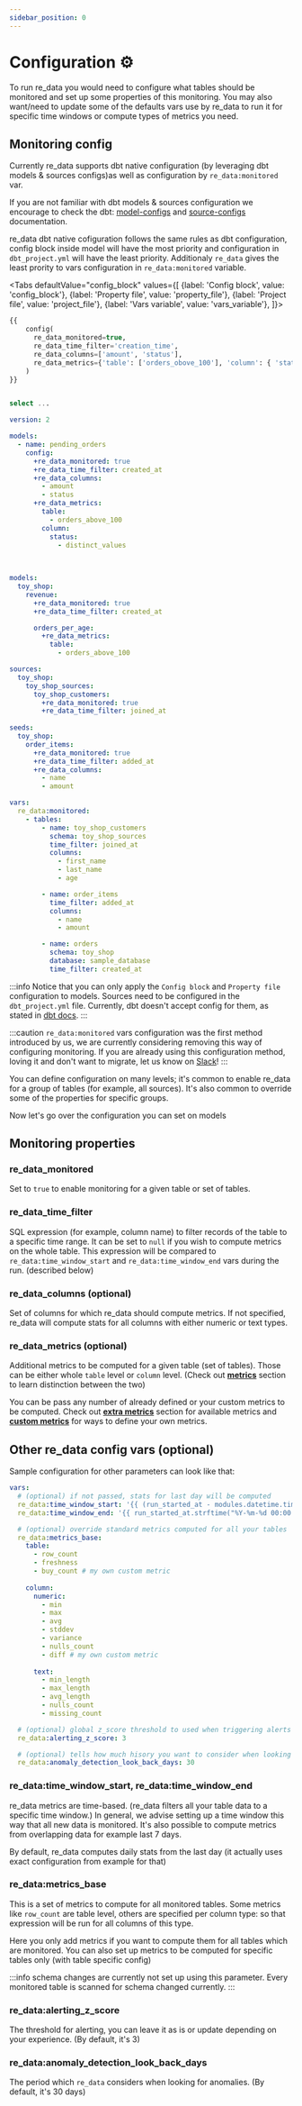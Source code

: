 ```yaml
---
sidebar_position: 0
---
```



# Configuration ⚙️

To run re_data you would need to configure what tables should be monitored and set up some properties of this monitoring. You may also want/need to update some of the defaults vars use by re_data to run it for specific time windows or compute types of metrics you need.

## Monitoring config

Currently re_data supports dbt native configuration (by leveraging dbt models & sources configs)as well as configuration by `re_data:monitored` var.

If you are not familiar with dbt models & sources configuration we encourage to check the dbt: [model-configs](https://docs.getdbt.com/reference/model-configs) and [source-configs](https://docs.getdbt.com/reference/source-configs) documentation.

re_data dbt native cofiguration follows the same rules as dbt configuration, config block inside model will have the most priority and configuration in `dbt_project.yml` will have the least priority.
Additionaly `re_data` gives the least prority to vars configuration in `re_data:monitored` variable.

<Tabs
  defaultValue="config_block"
  values={[
    {label: 'Config block', value: 'config_block'},
    {label: 'Property file', value: 'property_file'},
    {label: 'Project file', value: 'project_file'},
    {label: 'Vars variable', value: 'vars_variable'},
  ]}>

  <TabItem value="config_block">

```sql title="<model_name>.sql"
{{
    config(
      re_data_monitored=true,
      re_data_time_filter='creation_time',
      re_data_columns=['amount', 'status'],
      re_data_metrics={'table': ['orders_obove_100'], 'column': { 'status': ['distinct_values'] }}
    )
}}


select ...
```
  </TabItem>

  <TabItem value="property_file">

```yml title=schema.yml
version: 2

models:
  - name: pending_orders
    config:
      +re_data_monitored: true
      +re_data_time_filter: created_at
      +re_data_columns:
        - amount
        - status
      +re_data_metrics:
        table:
          - orders_above_100
        column:
          status:
            - distinct_values
          
          
```
  </TabItem>

  <TabItem value="project_file">

```yml title="dbt_project.yml"
models:
  toy_shop:
    revenue:
      +re_data_monitored: true
      +re_data_time_filter: created_at

      orders_per_age:
        +re_data_metrics:
          table:
            - orders_above_100

sources:
  toy_shop:
    toy_shop_sources:
      toy_shop_customers:
        +re_data_monitored: true
        +re_data_time_filter: joined_at
  
seeds:
  toy_shop:
    order_items:
      +re_data_monitored: true
      +re_data_time_filter: added_at
      +re_data_columns:
        - name
        - amount

```

  </TabItem>


<TabItem value="vars_variable">

```yml title="dbt_project.yml"
vars:
  re_data:monitored:
    - tables:
        - name: toy_shop_customers
          schema: toy_shop_sources
          time_filter: joined_at
          columns:
            - first_name
            - last_name
            - age

        - name: order_items
          time_filter: added_at
          columns:
            - name
            - amount

        - name: orders
          schema: toy_shop
          database: sample_database
          time_filter: created_at

```
</TabItem>
</Tabs>

:::info
Notice that you can only apply the `Config block` and `Property file` configuration to models. Sources need to be configured in the `dbt_project.yml` file. Currently, dbt doesn't accept config for them, as stated in [dbt docs](https://docs.getdbt.com/reference/source-configs).
:::

:::caution
`re_data:monitored` vars configuration was the first method introduced by us, we are currently considering removing this way of configuring monitoring. If you are already using this configuration method, loving it and don't want to migrate, let us know on [Slack](https://www.getre.io/slack)!
:::

You can define configuration on many levels; it's common to enable re_data for a group of tables (for example, all sources). It's also common to override some of the properties for specific groups.

Now let's go over the configuration you can set on models

## Monitoring properties

### re_data_monitored

Set to `true` to enable monitoring for a given table or set of tables.

### re_data_time_filter

SQL expression (for example, column name) to filter records of the table to a specific time range. It can be set to `null` if you wish to compute metrics on the whole table. This expression will be compared to `re_data:time_window_start` and `re_data:time_window_end` vars during the run. (described below)

### re_data_columns (optional)

Set of columns for which re_data should compute metrics. If not specified, re_data will compute stats for all columns with either numeric or text types.



### re_data_metrics (optional)

Additional metrics to be computed for a given table (set of tables). Those can be either whole `table` level or `column` level. (Check out **[metrics](/docs/reference/metrics/overview_metric)** section to learn distinction between the two)

You can be pass any number of already defined or your custom metrics to be computed. Check out **[extra metrics](/docs/reference/metrics/extra_metrics)** section for available metrics and **[custom metrics](/docs/reference/metrics/your_own_metric)** for ways to define your own metrics.


## Other re_data config vars (optional)

Sample configuration for other parameters can look like that:

```yaml title="Parameters of re_data configuration"
vars:
  # (optional) if not passed, stats for last day will be computed
  re_data:time_window_start: '{{ (run_started_at - modules.datetime.timedelta(1)).strftime("%Y-%m-%d 00:00:00") }}'
  re_data:time_window_end: '{{ run_started_at.strftime("%Y-%m-%d 00:00:00") }}'

  # (optional) override standard metrics computed for all your tables
  re_data:metrics_base:
    table:
      - row_count
      - freshness
      - buy_count # my own custom metric
      
    column:
      numeric:
        - min
        - max
        - avg
        - stddev
        - variance
        - nulls_count
        - diff # my own custom metric
        
      text:
        - min_length
        - max_length
        - avg_length
        - nulls_count
        - missing_count

  # (optional) global z_score threshold to used when triggering alerts
  re_data:alerting_z_score: 3

  # (optional) tells how much hisory you want to consider when looking for anomalies
  re_data:anomaly_detection_look_back_days: 30
```

### re_data:time_window_start, re_data:time_window_end

re_data metrics are time-based. (re_data filters all your table data to a specific time window.)
In general, we advise setting up a time window this way that all new data is monitored.
It's also possible to compute metrics from overlapping data for example last 7 days.

By default, re_data computes daily stats from the last day (it actually uses exact configuration from example for that)

### re_data:metrics_base

This is a set of metrics to compute for all monitored tables.
Some metrics like `row_count` are table level, others are specified
per column type: so that expression will be run for all columns of this type.

Here you only add metrics if you want to compute them for all tables which are monitored. You can also set up metrics to be computed for specific tables only (with table specific config)

:::info
schema changes are currently not set up using this parameter. Every monitored table is scanned for schema changed currently.
:::

### re_data:alerting_z_score

The threshold for alerting, you can leave it as is or update depending on your experience.  (By default, it's 3)

### re_data:anomaly_detection_look_back_days

The period which `re_data` considers when looking for anomalies. (By default, it's 30 days)
